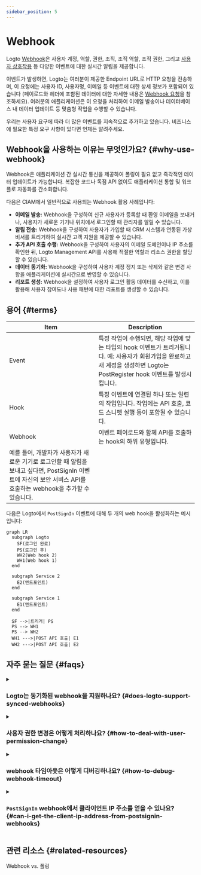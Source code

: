 ```yaml
---
sidebar_position: 5
---
```


# Webhook

Logto [Webhook](https://auth.wiki/webhook)은 사용자 계정, 역할, 권한, 조직, 조직 역할, 조직 권한, 그리고 [사용자 상호작용](/end-user-flows) 등 다양한 이벤트에 대한 실시간 알림을 제공합니다.

이벤트가 발생하면, Logto는 여러분이 제공한 Endpoint URL로 HTTP 요청을 전송하며, 이 요청에는 사용자 ID, 사용자명, 이메일 등 이벤트에 대한 상세 정보가 포함되어 있습니다 (페이로드와 헤더에 포함된 데이터에 대한 자세한 내용은 [Webhook 요청](/developers/webhooks/webhooks-request)을 참조하세요). 여러분의 애플리케이션은 이 요청을 처리하여 이메일 발송이나 데이터베이스 내 데이터 업데이트 등 맞춤형 작업을 수행할 수 있습니다.

우리는 사용자 요구에 따라 더 많은 이벤트를 지속적으로 추가하고 있습니다. 비즈니스에 필요한 특정 요구 사항이 있다면 언제든 알려주세요.

## Webhook을 사용하는 이유는 무엇인가요? \{#why-use-webhook}

Webhook은 애플리케이션 간 실시간 통신을 제공하여 폴링이 필요 없고 즉각적인 데이터 업데이트가 가능합니다. 복잡한 코드나 독점 API 없이도 애플리케이션 통합 및 워크플로 자동화를 간소화합니다.

다음은 CIAM에서 일반적으로 사용되는 Webhook 활용 사례입니다:

- **이메일 발송:** Webhook을 구성하여 신규 사용자가 등록할 때 환영 이메일을 보내거나, 사용자가 새로운 기기나 위치에서 로그인할 때 관리자를 알릴 수 있습니다.
- **알림 전송:** Webhook을 구성하여 사용자가 가입할 때 CRM 시스템과 연동된 가상 비서를 트리거하여 실시간 고객 지원을 제공할 수 있습니다.
- **추가 API 호출 수행:** Webhook을 구성하여 사용자의 이메일 도메인이나 IP 주소를 확인한 뒤, Logto Management API를 사용해 적절한 역할과 리소스 권한을 할당할 수 있습니다.
- **데이터 동기화:** Webhook을 구성하여 사용자 계정 정지 또는 삭제와 같은 변경 사항을 애플리케이션에 실시간으로 반영할 수 있습니다.
- **리포트 생성:** Webhook을 설정하여 사용자 로그인 활동 데이터를 수신하고, 이를 활용해 사용자 참여도나 사용 패턴에 대한 리포트를 생성할 수 있습니다.

## 용어 \{#terms}

| Item                                                                                                                                                                           | Description                                                                                                                                                                                              |
| ------------------------------------------------------------------------------------------------------------------------------------------------------------------------------ | -------------------------------------------------------------------------------------------------------------------------------------------------------------------------------------------------------- |
| Event                                                                                                                                                                          | 특정 작업이 수행되면, 해당 작업에 맞는 타입의 hook 이벤트가 트리거됩니다. 예: 사용자가 회원가입을 완료하고 새 계정을 생성하면 Logto는 PostRegister hook 이벤트를 발생시킵니다. |
| Hook                                                                                                                                                                           | 특정 이벤트에 연결된 하나 또는 일련의 작업입니다. 작업에는 API 호출, 코드 스니펫 실행 등이 포함될 수 있습니다.                                                                                           |
| Webhook                                                                                                                                                                        | 이벤트 페이로드와 함께 API를 호출하는 hook의 하위 유형입니다.                                                                                                                                            |
| 예를 들어, 개발자가 사용자가 새로운 기기로 로그인할 때 알림을 보내고 싶다면, PostSignIn 이벤트에 자신의 보안 서비스 API를 호출하는 webhook을 추가할 수 있습니다.                |

다음은 Logto에서 `PostSignIn` 이벤트에 대해 두 개의 web hook을 활성화하는 예시입니다:

```mermaid
graph LR
  subgraph Logto
    SF(로그인 완료)
    PS(로그인 후)
    WH2(Web hook 2)
    WH1(Web hook 1)
  end

  subgraph Service 2
    E2(엔드포인트)
  end

  subgraph Service 1
    E1(엔드포인트)
  end

  SF -->|트리거| PS
  PS --> WH1
  PS --> WH2
  WH1 --->|POST API 호출| E1
  WH2 --->|POST API 호출| E2

```

## 자주 묻는 질문 \{#faqs}

<details>
<summary>

### Logto는 동기화된 webhook을 지원하나요? \{#does-logto-support-synced-webhooks}

</summary>

동기화된 webhook은 사용자 로그인 흐름을 더 원활하게 만들 수 있지만, 아직 지원하지 않습니다 (향후 지원 예정입니다). 따라서 현재 동기화된 webhook에 의존하는 시나리오는 모두 별도의 우회 방법이 필요합니다. 궁금한 점이 있다면 언제든 문의해 주세요.

</details>

<details>
<summary>

### 사용자 권한 변경은 어떻게 처리하나요? \{#how-to-deal-with-user-permission-change}

</summary>

[사용자 권한 변경 관리](/authorization/global-api-resources/#optional-handle-user-permission-change) 가이드를 참고하세요.

</details>

<details>
<summary>

### webhook 타임아웃은 어떻게 디버깅하나요? \{#how-to-debug-webhook-timeout}

</summary>

Webhook을 수신하는 엔드포인트는 Logto에 Webhook이 성공적으로 수신되었음을 알리기 위해 가능한 한 빨리 2xx 응답을 반환해야 합니다. 사용자마다 Webhook 처리 로직이 매우 다르기 때문에, 지나치게 복잡한 작업은 몇 초가 걸릴 수 있어 Logto Webhook이 타임아웃될 수 있습니다. 최선의 방법은 자체 이벤트 큐를 유지하는 것입니다. Logto Webhook을 수신하면 이벤트를 큐에 삽입하고 Logto에 2xx 응답을 반환하세요. 이후 자체 워커가 큐의 작업을 단계별로 처리하도록 하세요. 워커에서 오류가 발생하면 자체 서버에서 처리하면 됩니다.

</details>

<details>
<summary>

### `PostSignIn` webhook에서 클라이언트 IP 주소를 얻을 수 있나요? \{#can-i-get-the-client-ip-address-from-postsignin-webhooks}

</summary>

네, Webhook 페이로드에서 IP 주소, 사용자 에이전트 등을 얻을 수 있습니다. 현재 지원되지 않는 정보가 필요하다면 GitHub 이슈에 기능 요청을 생성하거나, 저희에게 연락해 주세요.

</details>

## 관련 리소스 \{#related-resources}

<Url href="https://blog.logto.io/webhooks-vs-polling">Webhook vs. 폴링</Url>
